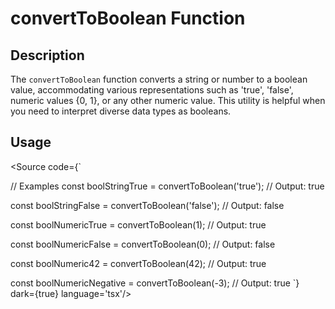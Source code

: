 
<Meta title='Utils/Misc/convertToBoolean'/>

# convertToBoolean Function

## Description

The `convertToBoolean` function converts a string or number to a boolean value, accommodating various representations such as 'true', 'false', numeric values {0, 1}, or any other numeric value. This utility is helpful when you need to interpret diverse data types as booleans.

## Usage


<Source code={`



// Examples
const boolStringTrue = convertToBoolean('true');
// Output: true

const boolStringFalse = convertToBoolean('false');
// Output: false

const boolNumericTrue = convertToBoolean(1);
// Output: true

const boolNumericFalse = convertToBoolean(0);
// Output: false

const boolNumeric42 = convertToBoolean(42);
// Output: true

const boolNumericNegative = convertToBoolean(-3);
// Output: true
`} dark={true} language='tsx'/>
